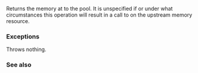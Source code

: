 {{cpp/experimental/pmr/synchronized_pool_resource/title|do_deallocate}}
{{cpp/experimental/lib extensions/pmr/synchronized_pool_resource/navbar}}
{{ddcl|since=libfund_ts|1=
virtual void do_deallocate( void* p, std::size_t bytes, std::size_t alignment );
}}

Returns the memory at {{c|p}} to the pool. It is unspecified if or under what circumstances this operation will result in a call to {{tt|deallocate()}} on the upstream memory resource.

===Exceptions===
Throws nothing.

===See also===
{{dsc begin}}
{{dsc inc|cpp/experimental/memory_resource/dsc deallocate}}
{{dsc inc|cpp/experimental/memory_resource/dsc do_deallocate}}
{{dsc end}}